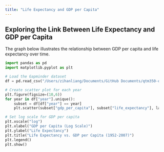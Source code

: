 ```yaml
---
title: "Life Expectancy and GDP per Capita"
---
```


## Exploring the Link Between Life Expectancy and GDP per Capita

The graph below illustrates the relationship between GDP per capita and life expectancy over time.

```python
import pandas as pd
import matplotlib.pyplot as plt

# Load the Gapminder dataset
df = pd.read_csv("/Users/zihanliang/Documents/GitHub Documents/qtm350-quiz02/gapminder.csv")

# Create scatter plot for each year
plt.figure(figsize=(10,6))
for year in df["year"].unique():
    subset = df[df["year"] == year]
    plt.scatter(subset["gdp_per_capita"], subset["life_expectancy"], label=year, alpha=0.5)

# Set log scale for GDP per capita
plt.xscale("log")
plt.xlabel("GDP per Capita (Log Scale)")
plt.ylabel("Life Expectancy")
plt.title("Life Expectancy vs. GDP per Capita (1952-2007)")
plt.legend()
plt.show()
```